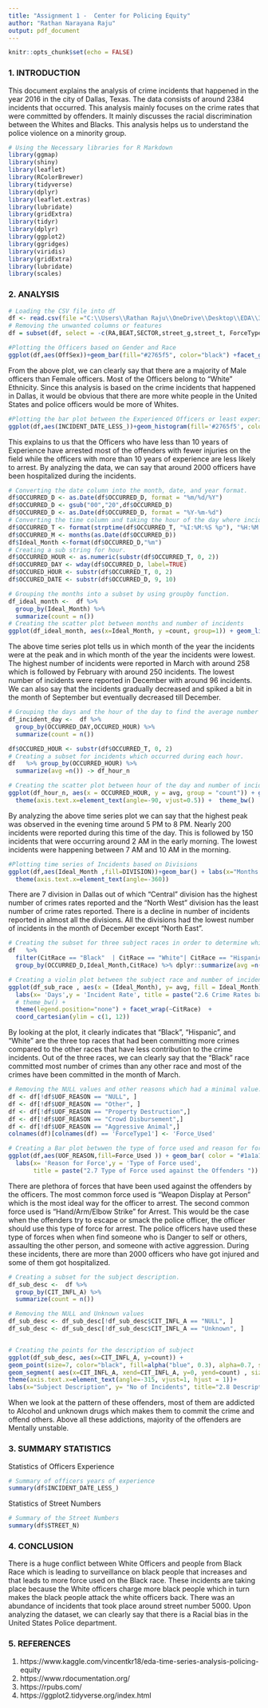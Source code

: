 ---
title: "Assignment 1 -  Center for Policing Equity"
author: "Rathan Narayana Raju"
output: pdf_document
---

```{r setup, include=FALSE}
knitr::opts_chunk$set(echo = FALSE)
```

### 1. INTRODUCTION
This document explains the analysis of crime incidents that happened in the year 2016 in the city of Dallas, Texas. The data consists of around 2384 incidents that occurred. This analysis mainly focuses on the crime rates that were committed by offenders. It mainly discusses the racial discrimination between the Whites and Blacks. This analysis helps us to understand the police violence on a minority group.

```{r echo=FALSE, message=FALSE, warning=FALSE}
# Using the Necessary libraries for R Markdown
library(ggmap)
library(shiny)
library(leaflet)
library(RColorBrewer)
library(tidyverse)
library(dplyr)
library(leaflet.extras)
library(lubridate)
library(gridExtra)
library(tidyr)
library(dplyr)
library(ggplot2)
library(ggridges)
library(viridis)
library(gridExtra)
library(lubridate)
library(scales)
```

### 2. ANALYSIS

```{r echo=FALSE, message=FALSE, warning=FALSE} 
# Loading the CSV file into df
df <- read.csv(file ="C:\\Users\\Rathan Raju\\OneDrive\\Desktop\\EDA\\37-00049_UOF-P_2016_prepped.csv", fileEncoding="UTF-8-BOM", na.strings = '..', skip = 1)
# Removing the unwanted columns or features
df = subset(df, select = -c(RA,BEAT,SECTOR,street_g,street_t, ForceType4,ForceType5,ForceType6, ForceType7,ForceType8,ForceType9,ForceType10, Cycles_Num))
```


```{r echo=FALSE, message=FALSE, warning=FALSE,fig.width=8, fig.height=3}
#Plotting the Officers based on Gender and Race
ggplot(df,aes(OffSex))+geom_bar(fill="#2765f5", color="black") +facet_grid(~OffRace)+theme(axis.text.x = element_text(angle = 360))+labs(x="Sexuality Based on Ethnicity", y= "No of Officers", title="2.1 Officer Gender Equality Based on Race") 

```

From the above plot, we can clearly say that there are a majority of Male officers than Female officers. Most of the Officers belong to "White" Ethnicity. Since this analysis is based on the crime incidents that happened in Dallas, it would be obvious that there are more white people in the United States and police officers would be more of Whites.


```{r echo=FALSE, message=FALSE, warning=FALSE,  fig.width=8, fig.height=2}

#Plotting the bar plot between the Experienced Officers or least experienced officers who arrested the offenders or not
ggplot(df,aes(INCIDENT_DATE_LESS_))+geom_histogram(fill='#2765f5', color="black")+facet_grid(~CIT_ARREST)+theme(axis.text.x = element_text(angle = 360))+labs(x="Years of Officer Experience", y= "Count of Officers", title="2.2 Subjects Arrested Based on the Police Officer Experience") 

```

This explains to us that the Officers who have less than 10 years of Experience have arrested most of the offenders with fewer injuries on the field while the officers with more than 10 years of experience are less likely to arrest. By analyzing the data, we can say that around 2000 officers have been hospitalized during the incidents. 



```{r echo=FALSE, message=FALSE, warning=FALSE,  fig.width=8, fig.height=3}
# Converting the date column into the month, date, and year format. 
df$OCCURRED_D <- as.Date(df$OCCURRED_D, format = "%m/%d/%Y")
df$OCCURRED_D <- gsub("00","20",df$OCCURRED_D)
df$OCCURRED_D <- as.Date(df$OCCURRED_D, format = "%Y-%m-%d")
# Converting the time column and taking the hour of the day where incidents occurred.
df$OCCURRED_T <- format(strptime(df$OCCURRED_T, "%I:%M:%S %p"), "%H:%M:%S")
df$OCCURRED_M <- months(as.Date(df$OCCURRED_D))
df$Ideal_Month <-format(df$OCCURRED_D,"%m")
# Creating a sub string for hour.
df$OCCURRED_HOUR <- as.numeric(substr(df$OCCURRED_T, 0, 2))
df$OCCURRED_DAY <- wday(df$OCCURRED_D, label=TRUE)
df$OCCURED_HOUR <- substr(df$OCCURRED_T, 0, 2)
df$OCCURED_DATE <- substr(df$OCCURRED_D, 9, 10)

# Grouping the months into a subset by using groupby function.
df_ideal_month <-  df %>%
  group_by(Ideal_Month) %>%
  summarize(count = n())
# Creating the scatter plot between months and number of incidents
ggplot(df_ideal_month, aes(x=Ideal_Month, y =count, group=1)) + geom_line() + geom_line( size = 1,colour ="blue") + labs(x="Months of 2016", y= "Number of Incidents", title="2.3 Monthly Incident Rates")  + theme_bw()
```

The above time series plot tells us in which month of the year the incidents were at the peak and in which month of the year the incidents were lowest. The highest number of incidents were reported in March with around 258  which is followed by February with around 250 incidents. The lowest number of incidents were reported in December with around 96 incidents. We can also say that the incidents gradually decreased and spiked a bit in the month of September but eventually decreased till December. 

```{r echo=FALSE, message=FALSE, warning=FALSE,  fig.width=8, fig.height=3}
# Grouping the days and the hour of the day to find the average number of incidents in each hour
df_incident_day <-  df %>%
  group_by(OCCURRED_DAY,OCCURED_HOUR) %>%
  summarize(count = n())

df$OCCURED_HOUR <- substr(df$OCCURRED_T, 0, 2)
# Creating a subset for incidents which occurred during each hour. 
df   %>% group_by(OCCURRED_HOUR) %>%
  summarize(avg =n()) -> df_hour_n

# Creating the scatter plot between hour of the day and number of incidents
ggplot(df_hour_n, aes(x = OCCURRED_HOUR, y = avg, group = "count")) + geom_line( size = 1, colour = "darkblue") + labs(x="Hour of the Day", y= "Number of Incidents", title="2.4 Hourly Incident Rates")+ theme_bw() +
  theme(axis.text.x=element_text(angle=-90, vjust=0.5)) +  theme_bw()
```

By analyzing the above time series plot we can say that the highest peak was observed in the evening time around 5 PM to 8 PM. Nearly 200 incidents were reported during this time of the day. This is followed by 150 incidents that were occurring around 2 AM in the early morning. The lowest incidents were happening between 7 AM and 10 AM in the morning.
 


```{r echo=FALSE, message=FALSE, warning=FALSE, fig.width=8, fig.height=2.5}
#Plotting time series of Incidents based on Divisions
ggplot(df,aes(Ideal_Month ,fill=DIVISION))+geom_bar() + labs(x="Months of 2016", y= "Number of Incidents", title="2.5 Incidents based on Divisions")+ theme_bw() +
  theme(axis.text.x=element_text(angle=-360)) 

```



There are 7 division in Dallas out of which "Central" division has the highest number of crimes rates reported and the "North West" division has the least number of crime rates reported. There is a decline in number of incidents reported in almost all the divisions. All the divisions had the lowest number of incidents in the month of December except "North East".    



```{r echo=FALSE, message=FALSE, warning=FALSE,  fig.width=8, fig.height=3}
# Creating the subset for three subject races in order to determine which race committed the most crimes
df   %>% 
  filter(CitRace == "Black"  | CitRace == "White"| CitRace == "Hispanic") %>%
  group_by(OCCURRED_D,Ideal_Month,CitRace) %>% dplyr::summarize(avg =n()) -> df_sub_race

# Creating a violin plot between the subject race and number of incidents
ggplot(df_sub_race , aes(x = (Ideal_Month), y= avg, fill = Ideal_Month)) + geom_violin() +
  labs(x= 'Days',y = 'Incident Rate', title = paste("2.6 Crime Rates based on Subject Race")) +
  # theme_bw() +
  theme(legend.position="none") + facet_wrap(~CitRace)  + 
  coord_cartesian(ylim = c(1, 12))
```



By looking at the plot, it clearly indicates that "Black", "Hispanic", and "White" are the three top races that had been committing more crimes compared to the other races that have less contribution to the crime incidents. Out of the three races, we can clearly say that the "Black" race committed most number of crimes than any other race and most of the crimes have been committed in the month of March. 



```{r echo=FALSE, message=FALSE, warning=FALSE,  fig.width=8, fig.height=4}
# Removing the NULL values and other reasons which had a minimal value.
df <- df[!df$UOF_REASON == "NULL", ] 
df <- df[!df$UOF_REASON == "Other", ] 
df <- df[!df$UOF_REASON == "Property Destruction",]
df <- df[!df$UOF_REASON == "Crowd Disbursement",]
df <- df[!df$UOF_REASON == "Aggressive Animal",]
colnames(df)[colnames(df) == 'ForceType1'] <- 'Force_Used'

# Creating a Bar plot betwwen the type of force used and reason for force
ggplot(df,aes(UOF_REASON,fill=Force_Used )) + geom_bar( color = "#1a1a1a") +theme(axis.text.x = element_text(angle = 90, hjust = 1, vjust = 1))+
  labs(x= 'Reason for Force',y = 'Type of Force used', 
       title = paste("2.7 Type of Force used against the Offenders ")) 
```


There are plethora of forces that have been used against the offenders by the officers. The most common force used is "Weapon Display at Person" which is the most ideal way for the officer to arrest. The second common force used is "Hand/Arm/Elbow Strike" for Arrest. This would be the case when the offenders try to escape or smack the police officer, the officer should use this type of force for arrest. The police officers have used these type of forces when when find someone who is Danger to self or others, assaulting the other person, and someone with active aggression. During these incidents, there are more than 2000 officers who have got injured and some of them got hospitalized.


```{r echo=FALSE, message=FALSE, warning=FALSE,  fig.width=8, fig.height=4}
# Creating a subset for the subject description.
df_sub_desc <-  df %>%
  group_by(CIT_INFL_A) %>%
  summarize(count = n())

# Removing the NULL and Unknown values 
df_sub_desc <- df_sub_desc[!df_sub_desc$CIT_INFL_A == "NULL", ] 
df_sub_desc <- df_sub_desc[!df_sub_desc$CIT_INFL_A == "Unknown", ] 


# Creating the points for the description of subject
ggplot(df_sub_desc, aes(x=CIT_INFL_A, y=count)) +
geom_point(size=7, color="black", fill=alpha("blue", 0.3), alpha=0.7, shape=21, stroke=2) + 
geom_segment( aes(x=CIT_INFL_A, xend=CIT_INFL_A, y=0, yend=count) , size=1, color="black", linetype="dotted" ) + 
theme(axis.text.x=element_text(angle=-315, vjust=1, hjust = 1))+
labs(x="Subject Description", y= "No of Incidents", title="2.8 Description of the Subject") 
```

When we look at the pattern of these offenders, most of them are addicted to Alcohol and unknown drugs which makes them to commit the crime and offend others. Above all these addictions, majority of the offenders are Mentally unstable. 

### 3. SUMMARY STATISTICS 

Statistics of Officers Experience
```{r echo=FALSE, message=FALSE}
# Summary of officers years of experience
summary(df$INCIDENT_DATE_LESS_)
```

Statistics of Street Numbers
```{r echo=FALSE, message=FALSE}
# Summary of the Street Numbers
summary(df$STREET_N)
```


### 4. CONCLUSION
There is a huge conflict between White Officers and people from Black Race which is leading to surveillance on black people that increases and that leads to more force used on the Black race. These incidents are taking place because the White officers charge more black people which in turn makes the black people attack the white officers back. There was an abundance of incidents that took place around street number 5000. Upon analyzing the dataset, we can clearly say that there is a Racial bias in the United States Police department. 


### 5. REFERENCES

1. https://www.kaggle.com/vincentkr18/eda-time-series-analysis-policing-equity
2. https://www.rdocumentation.org/
3. https://rpubs.com/
4. https://ggplot2.tidyverse.org/index.html





